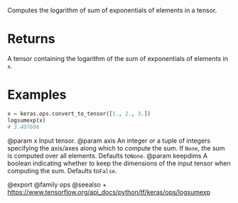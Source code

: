 Computes the logarithm of sum of exponentials of elements in a tensor.

# Returns
A tensor containing the logarithm of the sum of exponentials of
elements in `x`.

# Examples
```python
x = keras.ops.convert_to_tensor([1., 2., 3.])
logsumexp(x)
# 3.407606
```

@param x Input tensor.
@param axis An integer or a tuple of integers specifying the axis/axes
    along which to compute the sum. If `None`, the sum is computed
    over all elements. Defaults to`None`.
@param keepdims A boolean indicating whether to keep the dimensions of
    the input tensor when computing the sum. Defaults to`False`.

@export
@family ops
@seealso
+ <https://www.tensorflow.org/api_docs/python/tf/keras/ops/logsumexp>
